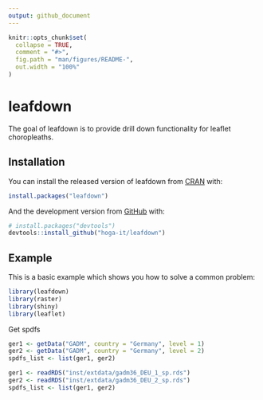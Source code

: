 ```yaml
---
output: github_document
---
```


<!-- README.md is generated from README.Rmd. Please edit that file -->

```r
knitr::opts_chunk$set(
  collapse = TRUE,
  comment = "#>",
  fig.path = "man/figures/README-",
  out.width = "100%"
)
```

# leafdown

<!-- badges: start -->
<!-- badges: end -->

The goal of leafdown is to provide drill down functionality for leaflet choropleaths.

## Installation

You can install the released version of leafdown from [CRAN](https://CRAN.R-project.org) with:

``` r
install.packages("leafdown")
```

And the development version from [GitHub](https://github.com/) with:

``` r
# install.packages("devtools")
devtools::install_github("hoga-it/leafdown")
```
## Example

This is a basic example which shows you how to solve a common problem:

```r
library(leafdown)
library(raster)   
library(shiny)
library(leaflet)
```

Get spdfs
``` r
ger1 <- getData("GADM", country = "Germany", level = 1)
ger2 <- getData("GADM", country = "Germany", level = 2)
spdfs_list <- list(ger1, ger2)
```

```r
ger1 <- readRDS("inst/extdata/gadm36_DEU_1_sp.rds")
ger2 <- readRDS("inst/extdata/gadm36_DEU_2_sp.rds")
spdfs_list <- list(ger1, ger2)
```

```r

```



